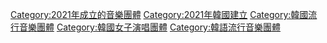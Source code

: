 {{Cat more}}
[[Category:2021年成立的音樂團體|Category:2021年成立的音樂團體]]
[[Category:2021年韓國建立|Category:2021年韓國建立]]
[[Category:韓國流行音樂團體|Category:韓國流行音樂團體]]
[[Category:韓國女子演唱團體|Category:韓國女子演唱團體]]
[[Category:韓語流行音樂團體|Category:韓語流行音樂團體]]